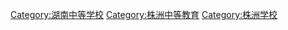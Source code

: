 [[Category:湖南中等学校|Category:湖南中等学校]]
[[Category:株洲中等教育|Category:株洲中等教育]]
[[Category:株洲学校|Category:株洲学校]]